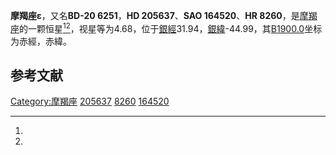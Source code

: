 {{Starbox begin
| name = 摩羯座ε
}}
{{Starbox observe
| epoch = [[J2000.0|J2000.0]]
| constell = [[摩羯座|摩羯座]]<ref name=SIMBAD>{{cite web
 | url=http://simbad.u-strasbg.fr/simbad/sim-id?Ident=HR+8260
 | title=Pulsating variable Star
 | publisher=Centre de Données astronomiques de Strasbourg
 | work=SIMBAD
 | accessdate=2012-07-13
 | archive-date=2019-07-26
 | archive-url=https://web.archive.org/web/20190726154924/http://simbad.u-strasbg.fr/simbad/sim-id?Ident=HR+8260
 | dead-url=no
 }}</ref><ref name=DATA>{{cite web
 | url=http://vizier.u-strasbg.fr/viz-bin/VizieR-5?-out.add=.&-source=5050&-corr=PK=HR&-out.max=9999&HR=8260
 | title=VizieR Detailed Page
 | accessdate=2012-07-13
 | archive-date=2016-03-05
 | archive-url=https://web.archive.org/web/20160305023351/http://vizier.u-strasbg.fr/viz-bin/VizieR-5?-out.add=.&-source=5050&-corr=PK=HR&-out.max=9999&HR=8260
 | dead-url=no
 }}</ref>
| 星官 = 
| ra = {{RA|21|37|4.8}}<ref name=SIMBAD /><ref name=DATA />
| dec = {{DEC|-19|27|58}}<ref name=SIMBAD /><ref name=DATA />
| appmag_v = 4.68<ref name=SIMBAD /><ref name=DATA />
}}
{{Starbox character
| class = B2.5Vpe<ref name=SIMBAD /><ref name=DATA />
| b-v = -0.17<ref name=SIMBAD /><ref name=DATA />
| u-b = -0.65<ref name=SIMBAD /><ref name=DATA />
| r-i = -0.12<ref name=SIMBAD /><ref name=DATA />
| variable = 
}}
{{Starbox astrometry
| radial_v = -0.65
| prop_mo_ra = -24
| parallax = 
| p_error = 
}}
{{Starbox catalog
| names =BD-20 6251，[[SAO星表|SAO]] 164520，[[HD星表|HD]] 205637，[[HR星表|HR]] 8260}}
{{Starbox reference |Simbad=HR+8260}}
{{Starbox end}}

'''摩羯座ε'''，又名'''BD-20 6251'''，'''HD 205637'''、'''SAO 164520'''、'''HR 8260'''，是[[摩羯座|摩羯座]]的一颗恒星<ref name=SIMBAD /><ref name=DATA />，视星等为4.68，位于[[銀道座標系|銀經]]31.94，[[銀道座標系|銀緯]]-44.99，其[[B1900.0|B1900.0]]坐标为赤經{{RA|21|31|28.9}}，赤緯{{DEC|-19|-44.99|51}}。

== 参考文献 ==
{{reflist}}

{{star-stub}}

{{摩羯座恒星}}
[[Category:摩羯座|Category:摩羯座]]
[[Category:HD和HDE天體|205637]]
[[Category:HR天體|8260]]
[[Category:SAO天體|164520]]